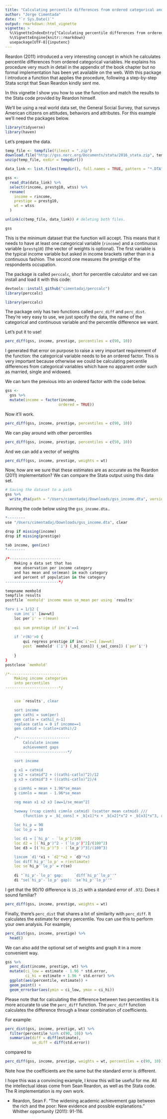 ```yaml
---
title: "Calculating percentile differences from ordered categorical and continuous variables"
author: "Jorge Cimentada"
date: "`r Sys.Date()`"
output: rmarkdown::html_vignette
vignette: >
  %\VignetteIndexEntry{"Calculating percentile differences from ordered categorical and continuous variables"}
  %\VignetteEngine{knitr::rmarkdown}
  usepackage[UTF-8]{inputenc}
---
```


Reardon (2011) introduced a very interesting concept in which he calculates percentile differences from ordered categorical variables. He explains his procedure very much in detail in the appendix of the book chapter but no formal implementation has been yet available on the web. With this package I introduce a function that applies the procedure, following a step-by-step Stata script that Sean Reardon kindly sent me.

In this vignette I show you how to use the function and match the results to the Stata code provided by Reardon himself.

We'll be using a real world data set, the General Social Survey, that surveys American citizens on attitudes, behaviors and attributes. For this example we'll need the packages below.

```r
library(tidyverse)
library(haven)
```

Let's prepare the data.

```r
temp_file <- tempfile(fileext = ".zip")
download.file("http://gss.norc.org/Documents/stata/2016_stata.zip", temp_file)
unzip(temp_file, exdir = tempdir())

data_link <- list.files(tempdir(), full.names = TRUE, pattern = "*.DTA")

gss <-
  read_dta(data_link) %>%
  select(rincome, prestg10, wtss) %>%
  rename(
    income = rincome,
    prestige = prestg10,
    wt = wtss
  )

unlink(c(temp_file, data_link)) # deleting both files.

gss
```

This is the minimum dataset that the function will accept. This means that it needs to have at least one categorical variable (`rincome`) and a continuous variable (`prestg10`) (the vector of weights is optional). The first variable is the typical income variable but asked in income brackets rather than in a continuous fashion. The second one measures the prestige of the respondents occupation.

The package is called `perccalc`, short for percentile calculator and we can install and load it with this code:

```r
devtools::install_github("cimentadaj/perccalc")
library(perccalc)
```

```r
library(perccalc)
```

The package only has two functions called `perc_diff` and `perc_dist`. They're very easy to use, we just specify the data, the name of the categorical and continuous variable and the percentile difference we want. 

Let's put it to use!

```r
perc_diff(gss, income, prestige, percentiles = c(90, 10))
```

I generated that error on purpose to raise a very important requirement of the function: the categorical variable needs to be an ordered factor. This is very important because otherwise we could be calculating percentile differences from categorical variables which have no apparent order such as married, single and widowed.

We can turn the previous into an ordered factor with the code below.

```r
gss <-
  gss %>%
  mutate(income = factor(income,
                        ordered = TRUE))
```

Now it'll work.

```r
perc_diff(gss, income, prestige, percentiles = c(90, 10))
```

We can play around with other percentiles

```r
perc_diff(gss, income, prestige, percentiles = c(50, 10))
```

And we can add a vector of weights

```r
perc_diff(gss, income, prestige, weights = wt)
```

Now, how are we sure that these estimates are as accurate as the Reardon (2011) implementation? We can compare the Stata output using this data set.

```r
# Saving the dataset to a path
gss %>%
  write_dta(path = "/Users/cimentadaj/Downloads/gss_income.dta", version = 13)
```

Running the code below using the `gss_income.dta`..

```r
*--------
use "/Users/cimentadaj/Downloads/gss_income.dta", clear

drop if missing(income)
drop if missing(prestige)

tab income, gen(inc)
*--------

/*-----------------------
	Making a data set that has 
	one observation per income category
	and has mean and se(mean) in each category
	and percent of population in the category
------------------------*/

tempname memhold
tempfile results
postfile `memhold' income mean se_mean per using `results'

forv i = 1/12 {
	sum inc`i' [aw=wt]
	loc per`i' = r(mean)
									
	qui sum prestige if inc`i'==1 
							
	if `r(N)'>0 {
		qui regress prestige if inc`i'==1 [aw=wt]
		post `memhold' (`i') (_b[_cons]) (_se[_cons]) (`per`i'')
							
	}				
}
postclose `memhold'	

/*-----------------------
	Making income categories
	into percentiles
------------------------*/


	use `results', clear

	sort income
	gen cathi = sum(per)
	gen catlo = cathi[_n-1]
	replace catlo = 0 if income==1
	gen catmid = (catlo+cathi)/2
	
	/*-----------------------
		Calculate income 
		achievement gaps
	------------------------*/

	sort income
	
	g x1 = catmid
	g x2 = catmid^2 + ((cathi-catlo)^2)/12
	g x3 = catmid^3 + ((cathi-catlo)^2)/4

	g cimnhi = mean + 1.96*se_mean
	g cimnlo = mean - 1.96*se_mean

	reg mean x1 x2 x3 [aw=1/se_mean^2] 

	twoway (rcap cimnhi cimnlo catmid) (scatter mean catmid) ///
		(function y = _b[_cons] + _b[x1]*x + _b[x2]*x^2 + _b[x3]*x^3, ran(0 1))	
	
	loc hi_p = 90
	loc lo_p = 10

	loc d1 = [`hi_p' - `lo_p']/100
	loc d2 = [(`hi_p')^2 - (`lo_p')^2]/(100^2)
	loc d3 = [(`hi_p')^3 - (`lo_p')^3]/(100^3)

	lincom `d1'*x1 + `d2'*x2 + `d3'*x3
	loc diff`hi_p'`lo_p' = r(estimate)
	loc se`hi_p'`lo_p' = r(se)
	
	di "`hi_p'-`lo_p' gap:     `diff`hi_p'`lo_p''"
	di "se(`hi_p'-`lo_p' gap): `se`hi_p'`lo_p''"
```

I get that the 90/10 difference is `15.25` with a standard error of `.972`. Does it sound familiar?

```r
perc_diff(gss, income, prestige, weights = wt)
```

Finally, there's `perc_dist` that shares a lot of similarity with `perc_diff`. It calculates the estimate for every percentile. You can use this to perform your own analysis. For example,

```r
perc_dist(gss, income, prestige) %>%
  head()
```

We can also add the optional set of weights and graph it in a more convenient way.

```r
gss %>%
  perc_dist(income, prestige, wt) %>%
  mutate(ci_low = estimate - 1.96 * std.error,
         ci_hi = estimate + 1.96 * std.error) %>%
  ggplot(aes(percentile, estimate)) +
  geom_point() +
  geom_errorbar(aes(ymin = ci_low, ymax = ci_hi))
```

Please note that for calculating the difference between two percentiles it is more accurate to use the `perc_diff` function. The `perc_diff` function calculates the difference through a linear combination of coefficients.

For example:

```r
perc_dist(gss, income, prestige, wt) %>%
  filter(percentile %in% c(90, 10)) %>%
  summarize(diff = diff(estimate),
            se_diff = diff(std.error))
```

compared to

```r
perc_diff(gss, income, prestige, weights = wt, percentiles = c(90, 10))
```

Note how the coefficients are the same but the standard error is different.

I hope this was a convincing example, I know this will be useful for me. All the intellectual ideas come from Sean Reardon, as well as the Stata code. The R implementation is my own work.

- Reardon, Sean F. "The widening academic achievement gap between the rich and the poor: New evidence and possible explanations." Whither opportunity (2011): 91-116.
